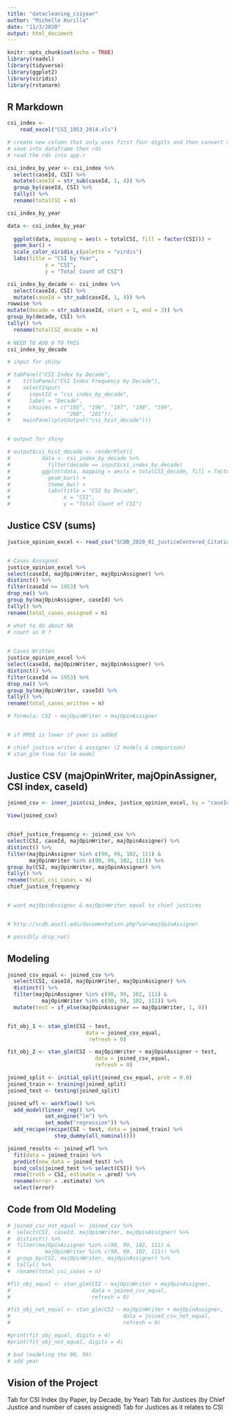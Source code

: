 ```yaml
---
title: "datacleaning_csiyear"
author: "Michelle Kurilla"
date: "11/3/2020"
output: html_document
---
```


```r
knitr::opts_chunk$set(echo = TRUE)
library(readxl)
library(tidyverse)
library(ggplot2)
library(viridis)
library(rstanarm)
```

## R Markdown

```r
csi_index <- 
    read_excel("CSI_1953_2014.xls")

# create new column that only uses first four digits and then convert strings to number
# save into dataframe then rds 
# read the rds into app.r 

```

```r
csi_index_by_year <- csi_index %>%
  select(caseId, CSI) %>%
  mutate(caseId = str_sub(caseId, 1, 4)) %>%
  group_by(caseId, CSI) %>%
  tally() %>%
  rename(totalCSI = n)

csi_index_by_year

```

```r
data <- csi_index_by_year 
  
  ggplot(data, mapping = aes(x = totalCSI, fill = factor(CSI))) + 
  geom_bar() + 
  scale_color_viridis_c(palette = "virdis")
  labs(title = "CSI by Year", 
            x = "CSI", 
            y = "Total Count of CSI") 
```

```r

csi_index_by_decade <- csi_index %>%
  select(caseId, CSI) %>%
  mutate(caseId = str_sub(caseId, 1, 4)) %>%
rowwise %>%
mutate(decade = str_sub(caseId, start = 1, end = 3)) %>%
group_by(decade, CSI) %>%
tally() %>%
  rename(totalCSI_decade = n)
  
# NEED TO ADD 0 TO THIS 
csi_index_by_decade
```
```r

# input for shiny

# tabPanel("CSI Index by Decade",  
#    titlePanel("CSI Index Frequency by Decade"), 
#    selectInput(
#      inputId = "csi_index_by_decade",
#      label = "Decade",
#      choices = c("195", "196", "197", "198", "199", 
#                  "200", "201")),
#    mainPanel(plotOutput("csi_hist_decade")))


# output for shiny 

# output$csi_hist_decade <- renderPlot({
#          data <- csi_index_by_decade %>% 
#            filter(decade == input$csi_index_by_decade)
#          ggplot(data, mapping = aes(x = totalCSI_decade, fill = factor(CSI))) + 
#            geom_bar() + 
#            theme_bw() + 
#            labs(title = "CSI by Decade", 
#                 x = "CSI", 
#                 y = "Total Count of CSI")

```

## Justice CSV (sums)

```r

justice_opinion_excel <- read_csv("SCDB_2020_01_justiceCentered_Citation_2.csv")


# Cases Assigned
justice_opinion_excel %>%
select(caseId, majOpinWriter, majOpinAssigner) %>%
distinct() %>%
filter(caseId >= 1953) %>%
drop_na() %>%
group_by(majOpinAssigner, caseId) %>%
tally() %>%
rename(total_cases_assigned = n)

# what to do about NA
# count as 0 ? 
  

# Cases Written
justice_opinion_excel %>%
select(caseId, majOpinWriter, majOpinAssigner) %>%
distinct() %>%
filter(caseId >= 1953) %>%
drop_na() %>%
group_by(majOpinWriter, caseId) %>%
tally() %>%
rename(total_cases_written = n)

# formula: CSI ~ majOpinWriter + majOpinAssigner


# if RMSE is lower if year is added

# chief justice writer & assigner (2 models & comparison)
# stan_glm fine for lm model

```

## Justice CSV (majOpinWriter, majOpinAssigner, CSI index, caseId)

```r

joined_csv <- inner_join(csi_index, justice_opinion_excel, by = "caseId")

View(joined_csv)


chief_justice_frequency <- joined_csv %>%
select(CSI, caseId, majOpinWriter, majOpinAssigner) %>%
distinct() %>%
filter(majOpinAssigner %in% c(90, 99, 102, 111) & 
       majOpinWriter %in% c(90, 99, 102, 111)) %>%
group_by(CSI, majOpinWriter, majOpinAssigner) %>%
tally() %>%
rename(total_csi_cases = n)
chief_justice_frequency


# want majOpinAssigner & majOpinWriter equal to chief justices 


# http://scdb.wustl.edu/documentation.php?var=majOpinAssigner

# possibly drop_na()


```


## Modeling 

```r

joined_csv_equal <- joined_csv %>%
  select(CSI, caseId, majOpinWriter, majOpinAssigner) %>%
  distinct() %>%
  filter(majOpinAssigner %in% c(90, 99, 102, 111) &
           majOpinWriter %in% c(90, 99, 102, 111)) %>%
  mutate(test = if_else(majOpinAssigner == majOpinWriter, 1, 0)) 


fit_obj_1 <- stan_glm(CSI ~ test,
                         data = joined_csv_equal,
                          refresh = 0)

fit_obj_2 <- stan_glm(CSI ~ majOpinWriter + majOpinAssigner + test,
                            data = joined_csv_equal, 
                            refresh = 0)

joined_split <- initial_split(joined_csv_equal, prob = 0.8) 
joined_train <- training(joined_split)
joined_test <- testing(joined_split)

joined_wfl <- workflow() %>%
  add_model(linear_reg() %>%
            set_engine("lm") %>%
            set_mode("regression")) %>%
  add_recipe(recipe(CSI ~ test, data = joined_train) %>%
               step_dummy(all_nominal()))

joined_results <- joined_wfl %>%
  fit(data = joined_train) %>%
  predict(new_data = joined_test) %>%
  bind_cols(joined_test %>% select(CSI)) %>%
  rmse(truth = CSI, estimate = .pred) %>%
  rename(error = .estimate) %>%
  select(error)


```


## Code from Old Modeling

```r

# joined_csv_not_equal <- joined_csv %>%
#  select(CSI, caseId, majOpinWriter, majOpinAssigner) %>%
#  distinct() %>%
#  filter(majOpinAssigner %in% c(90, 99, 102, 111) &
#           majOpinWriter %in% c(90, 99, 102, 111)) %>%
#  group_by(CSI, majOpinWriter, majOpinAssigner) %>%
#  tally() %>%
#  rename(total_csi_cases = n)

#fit_obj_equal <- stan_glm(CSI ~ majOpinWriter + majOpinAssigner,
#                          data = joined_csv_equal,
#                          refresh = 0)

#fit_obj_not_equal <- stan_glm(CSI ~ majOpinWriter + majOpinAssigner,
#                                    data = joined_csv_not_equal,
#                                    refresh = 0)

#print(fit_obj_equal, digits = 4)
#print(fit_obj_not_equal, digits = 4)

# bad (modeling the 90, 99)
# add year 
```





## Vision of the Project

Tab for CSI Index (by Paper, by Decade, by Year)
Tab for Justices (by Chief Justice and number of cases assigned)
Tab for Justices as it relates to CSI 
